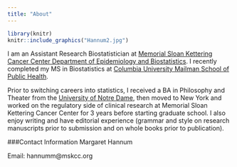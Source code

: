 ```yaml
---
title: "About"
---
```





```r
library(knitr)
knitr::include_graphics("Hannum2.jpg")
```

I am an Assistant Research Biostatistician at [Memorial Sloan Kettering Cancer Center Department of Epidemiology and Biostatistics](https://www.mskcc.org/departments/epidemiology-biostatistics). I recently completed my MS in Biostatistics at [Columbia University Mailman School of Public Health](https://www.mailman.columbia.edu/). 

Prior to switching careers into statistics, I received a BA in Philosophy and Theater from the [University of Notre Dame](https://www.nd.edu/), then moved to New York and worked on the regulatory side of clinical research at Memorial Sloan Kettering Cancer Center for 3 years before starting graduate school. I also enjoy writing and have editorial experience (grammar and style on research manuscripts prior to submission and on whole books prior to publication). 

###Contact Information
Margaret Hannum

Email: hannumm@mskcc.org